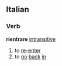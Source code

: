 ==Italian==
===Verb===
'''rientrare''' [[intransitive]]
# to [[re-enter]]
# to [[go]] [[back]] [[in]]
{{it-conj-are|rientr|Essere}}